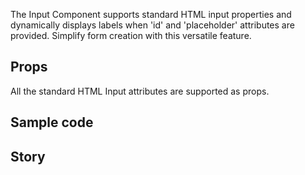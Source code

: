 
<Meta of={InputStories} />

<Title>Input</Title>

The Input Component supports standard HTML input properties and dynamically displays labels when 'id' and 'placeholder' 
attributes are provided. Simplify form creation with this versatile feature.

## Props

All the standard HTML Input attributes are supported as props.

## Sample code

<Source of={InputStories.Demo} />

## Story
<Story of={InputStories.Demo} />